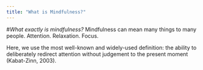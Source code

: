 ```yaml
---
title: "What is Mindfulness?"
---
```


#*What exactly is mindfulness?*
Mindfulness can mean many things to many people. Attention. Relaxation. Focus. 

Here, we use the most well-known and widely-used definition: the ability to deliberately redirect attention without judgement to the present moment (Kabat-Zinn, 2003).
